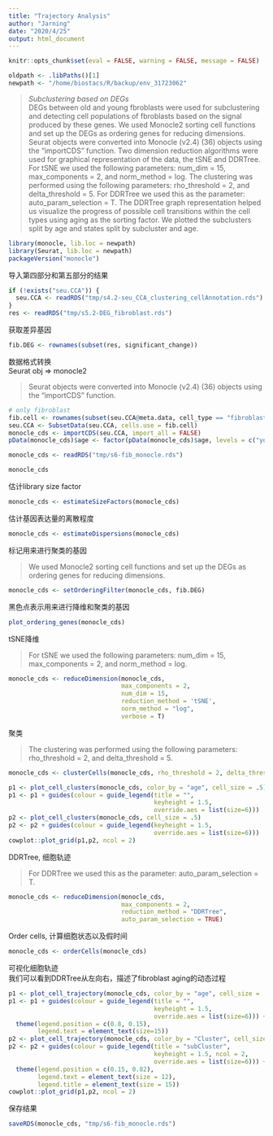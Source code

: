 ---
title: "Trajectory Analysis"
author: "Jarning"
date: "2020/4/25"
output: html_document
---

```{r, include=FALSE}
knitr::opts_chunk$set(eval = FALSE, warning = FALSE, message = FALSE)
```

```{r, eval=TRUE}
oldpath <- .libPaths()[1]
newpath <- "/home/biostacs/R/backup/env_31723062"
```

> *Subclustering based on DEGs* <br>
  DEGs between old and young fbroblasts were used for subclustering and
detecting cell populations of fbroblasts based on the signal produced by these genes. We used Monocle2
sorting cell functions and set up the DEGs as ordering genes for reducing dimensions. Seurat objects were
converted into Monocle (v2.4) (36) objects using the “importCDS” function. Two dimension reduction
algorithms were used for graphical representation of the data, the tSNE and DDRTree. For tSNE we used
the following parameters: num_dim = 15, max_components = 2, and norm_method = log. The clustering
was performed using the following parameters: rho_threshold = 2, and delta_threshold = 5. For DDRTree
we used this as the parameter: auto_param_selection = T.
  The DDRTree graph representation helped us visualize the progress of possible cell transitions within
the cell types using aging as the sorting factor. We plotted the subclusters split by age and states split by
subcluster and age.

```{r, eval=TRUE}
library(monocle, lib.loc = newpath)
library(Seurat, lib.loc = newpath)
packageVersion("monocle")
```

导入第四部分和第五部分的结果
```{r}
if (!exists("seu.CCA")) {
  seu.CCA <- readRDS("tmp/s4.2-seu_CCA_clustering_cellAnnotation.rds")
}
res <- readRDS("tmp/s5.2-DEG_fibroblast.rds")
```

获取差异基因
```{r}
fib.DEG <- rownames(subset(res, significant_change))
```

数据格式转换<br>
Seurat obj => monocle2

> Seurat objects were converted into Monocle (v2.4) (36) objects using the “importCDS” function.

```{r}
# only fibroblast
fib.cell <- rownames(subset(seu.CCA@meta.data, cell_type == "fibroblasts"))
seu.CCA <- SubsetData(seu.CCA, cells.use = fib.cell)
monocle_cds <- importCDS(seu.CCA, import_all = FALSE)
pData(monocle_cds)$age <- factor(pData(monocle_cds)$age, levels = c("young", "old"))
```

```{r, include=FALSE, eval=TRUE}
monocle_cds <- readRDS("tmp/s6-fib_monocle.rds")
```


```{r, eval=TRUE}
monocle_cds
```

估计library size factor
```{r}
monocle_cds <- estimateSizeFactors(monocle_cds)
```

估计基因表达量的离散程度
```{r}
monocle_cds <- estimateDispersions(monocle_cds)
```

标记用来进行聚类的基因 

> We used Monocle2 sorting cell functions and set up the DEGs as ordering genes for reducing dimensions.

```{r}
monocle_cds <- setOrderingFilter(monocle_cds, fib.DEG)
```

黑色点表示用来进行降维和聚类的基因
```{r, fig.width=5, fig.height=3, eval=TRUE}
plot_ordering_genes(monocle_cds)
```

tSNE降维

> For tSNE we used the following parameters: num_dim = 15, max_components = 2, and norm_method = log.

```{r}
monocle_cds <- reduceDimension(monocle_cds, 
                               max_components = 2, 
                               num_dim = 15, 
                               reduction_method = 'tSNE', 
                               norm_method = "log",
                               verbose = T)
```

聚类

> The clustering was performed using the following parameters: rho_threshold = 2, and delta_threshold = 5.

```{r}
monocle_cds <- clusterCells(monocle_cds, rho_threshold = 2, delta_threshold = 5)
```


```{r, fig.width=10, fig.height=5, eval=TRUE}
p1 <- plot_cell_clusters(monocle_cds, color_by = "age", cell_size = .5)
p1 <- p1 + guides(colour = guide_legend(title = "", 
                                        keyheight = 1.5, 
                                        override.aes = list(size=6)))
p2 <- plot_cell_clusters(monocle_cds, cell_size = .5)
p2 <- p2 + guides(colour = guide_legend(keyheight = 1.5, 
                                        override.aes = list(size=6)))
cowplot::plot_grid(p1,p2, ncol = 2)
```

DDRTree, 细胞轨迹

> For DDRTree we used this as the parameter: auto_param_selection = T.

```{r}
monocle_cds <- reduceDimension(monocle_cds, 
                               max_components = 2, 
                               reduction_method = "DDRTree", 
                               auto_param_selection = TRUE)
```

Order cells, 计算细胞状态以及假时间

```{r}
monocle_cds <- orderCells(monocle_cds)
```

可视化细胞轨迹<br>
我们可以看到DDRTree从左向右，描述了fibroblast aging的动态过程
```{r, fig.width=10, fig.height=5, eval=TRUE}
p1 <- plot_cell_trajectory(monocle_cds, color_by = "age", cell_size = .5)
p1 <- p1 + guides(colour = guide_legend(title = "", 
                                        keyheight = 1.5, 
                                        override.aes = list(size=6))) + 
  theme(legend.position = c(0.8, 0.15),
        legend.text = element_text(size=15))
p2 <- plot_cell_trajectory(monocle_cds, color_by = "Cluster", cell_size = .5)
p2 <- p2 + guides(colour = guide_legend(title = "subCluster", 
                                        keyheight = 1.5, ncol = 2,
                                        override.aes = list(size=6))) + 
  theme(legend.position = c(0.15, 0.82),
        legend.text = element_text(size = 12),
        legend.title = element_text(size = 15))
cowplot::plot_grid(p1,p2, ncol = 2)
```

保存结果
```{r}
saveRDS(monocle_cds, "tmp/s6-fib_monocle.rds")
```


